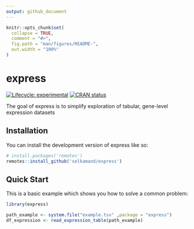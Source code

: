 ```yaml
---
output: github_document
---
```


<!-- README.md is generated from README.Rmd. Please edit that file -->

```r
knitr::opts_chunk$set(
  collapse = TRUE,
  comment = "#>",
  fig.path = "man/figures/README-",
  out.width = "100%"
)
```

# express

<!-- badges: start -->
[![Lifecycle: experimental](https://img.shields.io/badge/lifecycle-experimental-orange.svg)](https://lifecycle.r-lib.org/articles/stages.html#experimental)
[![CRAN status](https://www.r-pkg.org/badges/version/express)](https://CRAN.R-project.org/package=express)
<!-- badges: end -->

The goal of express is to simplify exploration of tabular, gene-level expression datasets 


## Installation

You can install the development version of express like so:

``` r
# install.packages('remotes')
remotes::install_github('selkamand/express')
```

## Quick Start

This is a basic example which shows you how to solve a common problem:

```r
library(express)

path_example <- system.file("example.tsv" ,package = "express")
df_expression <- read_expression_table(path_example)
```
